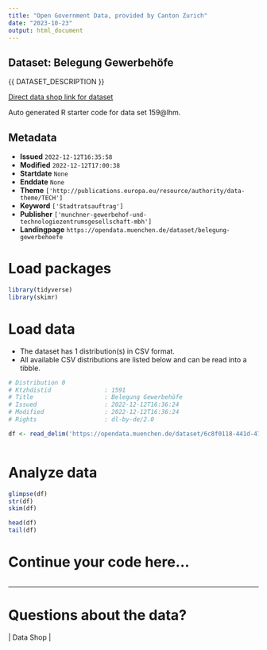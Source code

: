 ```yaml
---
title: "Open Government Data, provided by Canton Zurich"
date: "2023-10-23"
output: html_document
---
```


## Dataset: Belegung Gewerbehöfe

{{ DATASET_DESCRIPTION }}

[Direct data shop link for dataset](https://www.zh.ch/de/politik-staat/opendata.html#/datasets/belegung-gewerbehoefe)

Auto generated R starter code for data set 159@lhm.

## Metadata

- **Issued** `2022-12-12T16:35:58`
- **Modified** `2022-12-12T17:00:38`
- **Startdate** `None`
- **Enddate** `None`
- **Theme** `['http://publications.europa.eu/resource/authority/data-theme/TECH']`
- **Keyword** `['Stadtratsauftrag']`
- **Publisher** `['munchner-gewerbehof-und-technologiezentrumsgesellschaft-mbh']`
- **Landingpage** `https://opendata.muenchen.de/dataset/belegung-gewerbehoefe`


# Load packages

```r

library(tidyverse)
library(skimr)

```

# Load data

-   The dataset has 1 distribution(s) in CSV format.
-   All available CSV distributions are listed below and can be read into a tibble.

```r

# Distribution 0
# Ktzhdistid               : 1591
# Title                    : Belegung Gewerbehöfe
# Issued                   : 2022-12-12T16:36:24
# Modified                 : 2022-12-12T16:36:24
# Rights                   : dl-by-de/2.0

df <- read_delim('https://opendata.muenchen.de/dataset/6c8f0118-441d-47fc-a0c3-9dd2789b1cfd/resource/eb8f8471-9993-485c-81d9-1d3a8e6e8094/download/belegung-gh-ab-2010.csv')



```

# Analyze data

```r

glimpse(df)
str(df)
skim(df)

head(df)
tail(df)

```

# Continue your code here...

```r

```

------------------------------------------------------------------------

# Questions about the data?

 | Data Shop | 
